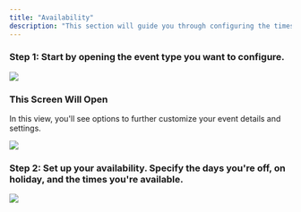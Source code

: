 ```yaml
---
title: "Availability"
description: "This section will guide you through configuring the times you're available for meetings or events."
---
```


### **Step 1:** Start by opening the event type you want to configure.

<Frame>
  <img
    src="/images/event-types/event-types.png"
    style={{ borderRadius:"0.5rem" }}
  />
</Frame>

### This Screen Will Open

In this view, you'll see options to further customize your event details and settings.

<Frame>
  <img
    src="/images/event-types/event-setup.png"
    style={{ borderRadius:"0.5rem" }}
  />
</Frame>

### **Step 2:** Set up your availability. Specify the days you're off, on holiday, and the times you're available.

<Frame>
  <img
    src="https://usercontent.in.prod.clueso.io/ebbf25da-f06e-4e91-8b05-b5f8e12127c5/5df9186a-f827-4157-ae99-e2bd81bbb6de/68646c18-2339-4430-8d08-5b996d92bccd/images/bf5272e1-8308-481b-930f-2cb2dfd52d88.png"
    style={{ borderRadius:"0.5rem" }}
  />
</Frame>

